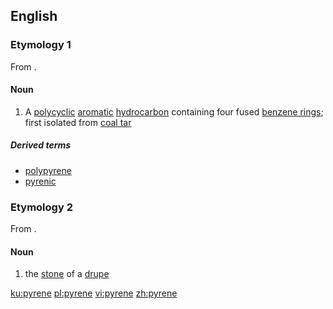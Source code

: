 ==English==
{{wikipedia}}

===Etymology 1===
From {{confix|pyr|ene|lang=en}}.

====Noun====
{{en-noun}}

# {{label|en|chemistry}} A [[polycyclic]] [[aromatic]] [[hydrocarbon]] containing four fused [[benzene ring]]s; first isolated from [[coal tar]]

=====Derived terms=====
* [[polypyrene]]
* [[pyrenic]]

===Etymology 2===
From {{etyl|grc|en}} {{m|grc|πυρήν||fruit stone}}.

====Noun====
{{en-noun}}

# {{label|en|botany}} the [[stone]] of a [[drupe]]

[[ku:pyrene]]
[[pl:pyrene]]
[[vi:pyrene]]
[[zh:pyrene]]